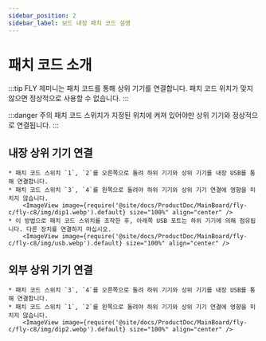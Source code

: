 ```yaml
---
sidebar_position: 2
sidebar_label: 보드 내장 패치 코드 설명
---
```


# 패치 코드 소개

:::tip
FLY 제미니는 패치 코드를 통해 상위 기기를 연결합니다. 패치 코드 위치가 맞지 않으면 정상적으로 사용할 수 없습니다.
:::

:::danger 주의
패치 코드 스위치가 지정된 위치에 켜져 있어야만 상위 기기와 정상적으로 연결됩니다.
:::

## 내장 상위 기기 연결

    * 패치 코드 스위치 `1`, `2`를 오른쪽으로 돌려 하위 기기와 상위 기기를 내장 USB를 통해 연결합니다.
    * 패치 코드 스위치 `3`, `4`를 왼쪽으로 돌려야 하위 기기와 상위 기기 연결에 영향을 미치지 않습니다.
        <ImageView image={require('@site/docs/ProductDoc/MainBoard/fly-c/fly-c8/img/dip1.webp').default} size="100%" align="center" />
    * 이 방법으로 패치 코드 스위치를 조작한 후, 아래쪽 USB 포트는 하위 기기에 의해 점유됩니다. 다른 장치를 연결하지 마십시오.
        <ImageView image={require('@site/docs/ProductDoc/MainBoard/fly-c/fly-c8/img/usb.webp').default} size="100%" align="center" />


## 외부 상위 기기 연결

    * 패치 코드 스위치 `3`, `4`를 오른쪽으로 돌려 하위 기기와 상위 기기를 내장 USB를 통해 연결합니다.
    * 패치 코드 스위치 `1`, `2`를 왼쪽으로 돌려야 하위 기기와 상위 기기 연결에 영향을 미치지 않습니다.
        <ImageView image={require('@site/docs/ProductDoc/MainBoard/fly-c/fly-c8/img/dip2.webp').default} size="100%" align="center" />